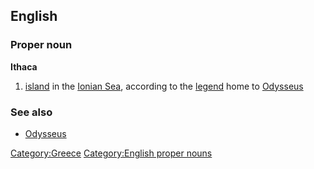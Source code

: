 ==English==

===Proper noun===
'''Ithaca'''

# [[island]] in the [[Ionian Sea]], according to the [[legend]] home to [[Odysseus]]

===See also===

*[[Odysseus]]

[[Category:Greece]]
[[Category:English proper nouns]]